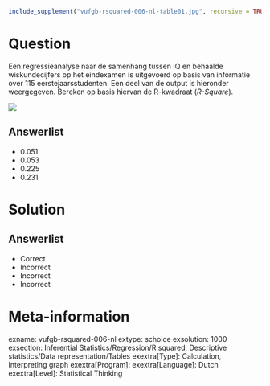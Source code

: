```{r, echo = FALSE, results = "hide"}
include_supplement("vufgb-rsquared-006-nl-table01.jpg", recursive = TRUE)
```

Question
========
  
Een regressieanalyse naar de samenhang tussen IQ en behaalde wiskundecijfers op het eindexamen is uitgevoerd op basis van informatie over 115 eerstejaarsstudenten. Een deel van de output is hieronder weergegeven. Bereken op basis hiervan de R-kwadraat (*R-Square*).

![](vufgb-rsquared-006-nl-table01.jpg)
  
Answerlist
----------
* 0.051
* 0.053
* 0.225
* 0.231


Solution
========

Answerlist
----------
* Correct
* Incorrect
* Incorrect
* Incorrect

Meta-information
================
exname: vufgb-rsquared-006-nl
extype: schoice
exsolution: 1000
exsection: Inferential Statistics/Regression/R squared, Descriptive statistics/Data representation/Tables
exextra[Type]: Calculation, Interpreting graph
exextra[Program]: 
exextra[Language]: Dutch
exextra[Level]: Statistical Thinking